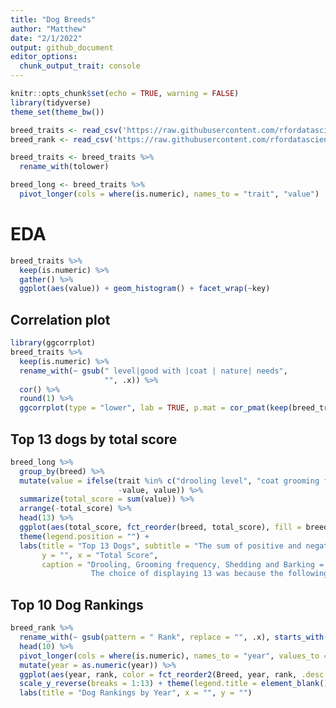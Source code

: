 ```yaml
---
title: "Dog Breeds"
author: "Matthew"
date: "2/1/2022"
output: github_document
editor_options: 
  chunk_output_trait: console
---
```


```r
knitr::opts_chunk$set(echo = TRUE, warning = FALSE)
library(tidyverse)
theme_set(theme_bw())
```


```r
breed_traits <- read_csv('https://raw.githubusercontent.com/rfordatascience/tidytuesday/master/data/2022/2022-02-01/breed_traits.csv')
breed_rank <- read_csv('https://raw.githubusercontent.com/rfordatascience/tidytuesday/master/data/2022/2022-02-01/breed_rank.csv')

breed_traits <- breed_traits %>%
  rename_with(tolower)

breed_long <- breed_traits %>%
  pivot_longer(cols = where(is.numeric), names_to = "trait", "value")
```


# EDA
```r
breed_traits %>%
  keep(is.numeric) %>%
  gather() %>%
  ggplot(aes(value)) + geom_histogram() + facet_wrap(~key)
```


## Correlation plot
```r
library(ggcorrplot)
breed_traits %>%
  keep(is.numeric) %>%
  rename_with(~ gsub(" level|good with |coat | nature| needs",
                     "", .x)) %>%
  cor() %>%
  round(1) %>%
  ggcorrplot(type = "lower", lab = TRUE, p.mat = cor_pmat(keep(breed_traits, is.numeric)), insig = "blank")
```


## Top 13 dogs by total score
```r
breed_long %>%
  group_by(breed) %>%
  mutate(value = ifelse(trait %in% c("drooling level", "coat grooming frequency", "shedding level", "barking level"),
                        -value, value)) %>%
  summarize(total_score = sum(value)) %>%
  arrange(-total_score) %>% 
  head(13) %>%
  ggplot(aes(total_score, fct_reorder(breed, total_score), fill = breed)) + geom_col() +
  theme(legend.position = "") +
  labs(title = "Top 13 Dogs", subtitle = "The sum of positive and negative trait scores",
       y = "", x = "Total Score", 
       caption = "Drooling, Grooming frequency, Shedding and Barking = Negative Scores\n
                  The choice of displaying 13 was because the following 10 (#14-23) were a tie")
```


## Top 10 Dog Rankings
```r
breed_rank %>%
  rename_with(~ gsub(pattern = " Rank", replace = "", .x), starts_with("20")) %>%
  head(10) %>%
  pivot_longer(cols = where(is.numeric), names_to = "year", values_to = "rank") %>%
  mutate(year = as.numeric(year)) %>%
  ggplot(aes(year, rank, color = fct_reorder2(Breed, year, rank, .desc = FALSE))) + geom_line() + geom_point() +
  scale_y_reverse(breaks = 1:13) + theme(legend.title = element_blank()) +
  labs(title = "Dog Rankings by Year", x = "", y = "")
```



